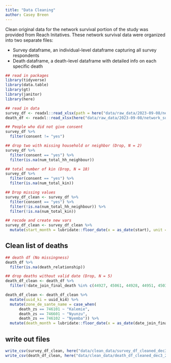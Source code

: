 ```yaml
---
title: "Data Cleaning"
author: Casey Breen
---
```


Clean original data for the network survival portion of the study was provided from Reach Initatives. These network survival data were organized into two separate files: 

* Survey dataframe, an individual-level dataframe capturing all survey respondents 
* Death dataframe, a death-level dataframe with detailed info on each specific death 


```r
## read in packages 
library(tidyverse)
library(data.table)
library(gt)
library(janitor)
library(here)

## read in data 
survey_df <- readxl::read_xlsx(path = here("data/raw_data/2023-09-08/network_survey_2023-08-16.xlsx"), sheet = "main_networksurvival")
death_df <- readxl::read_xlsx(here("data/raw_data/2023-09-08/network_survey_2023-08-16.xlsx"), sheet = "deaths")
```


```r
## People who did not give consent 
survey_df %>% 
  filter(consent != "yes")

## drop two with missing household or neighbor (Drop, N = 2)
survey_df %>% 
  filter(consent == "yes") %>% 
  filter(is.na(num_total_hh_neighbour))

## total number of kin (Drop, N = 18)
survey_df %>% 
  filter(consent == "yes") %>% 
  filter(is.na(num_total_kin))

## Drop missing values 
survey_df_clean <- survey_df %>% 
  filter(consent == "yes") %>% 
  filter(!is.na(num_total_hh_neighbour)) %>% 
  filter(!is.na(num_total_kin))

## recode and create new vars 
survey_df_clean <- survey_df_clean %>% 
  mutate(start_month = lubridate::floor_date(x = as_date(start), unit = "month"))
```

## Clean list of deaths 

```r
## death df (No missingness)
death_df %>% 
  filter(is.na(death_relationship))

## drop deaths without valid date (Drop, N = 5) 
death_df_clean <- death_df %>% 
  filter(!date_join_final_death %in% c(44927, 45061, 44928, 44951, 45030))

death_df_clean <- death_df_clean %>% 
  mutate(uuid_ki = uuid_ki4) %>% 
  mutate(zone_de_sante_name = case_when(
      death_zs == 746101 ~ "Kalemie",           
      death_zs == 746601 ~ "Nyunzu",            
      death_zs == 746102 ~ "Nyemba")) %>% 
  mutate(death_month = lubridate::floor_date(x = as_date(date_join_final_death), unit = "month")) 
```

## write out files 
```r
write_csv(survey_df_clean, here("data/clean_data/survey_df_cleaned_dec3_2023.csv"))
write_csv(death_df_clean, here("data/clean_data/death_df_cleaned_dec3_2023.csv"))
```

